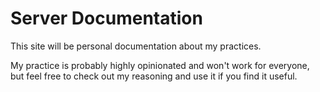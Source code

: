 # Server Documentation

This site will be personal documentation about my practices.

My practice is probably highly opinionated and won't work for everyone, but feel free to check out my reasoning and use it if you find it useful.
